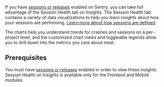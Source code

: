 <Include name="feature-available-for-user-group-early-adopter.mdx" />

If you have [sessions or releases](/product/releases/setup/) enabled on Sentry, you can take full advantage of the Session Health tab on Insights. The Session Health tab contains a variety of data visualizations to help you learn insights about how your sessions are performing. [Learn more about how sessions are defined](/product/releases/health/#sessions).

The charts help you understand trends for crashes and sessions on a per-project level, and the customized chart views and toggleable legends allow you to drill down into the metrics you care about most.

## Prerequisites

You must have [sessions or releases](/product/releases/setup/) enabled in order to view these insights. Session Health on Insights is available only for the Frontend and Mobile modules.

<Include name="insights-session-health-frontend.mdx" />
